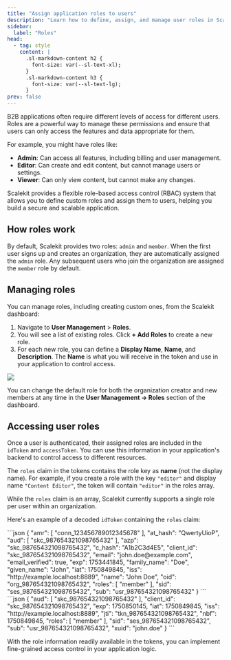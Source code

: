 ```yaml
---
title: "Assign application roles to users"
description: "Learn how to define, assign, and manage user roles in Scalekit for granular access control."
sidebar:
  label: "Roles"
head:
  - tag: style
    content: |
      .sl-markdown-content h2 {
        font-size: var(--sl-text-xl);
      }
      .sl-markdown-content h3 {
        font-size: var(--sl-text-lg);
      }
prev: false
---
```


B2B applications often require different levels of access for different users. Roles are a powerful way to manage these permissions and ensure that users can only access the features and data appropriate for them.

For example, you might have roles like:
- **Admin**: Can access all features, including billing and user management.
- **Editor**: Can create and edit content, but cannot manage users or settings.
- **Viewer**: Can only view content, but cannot make any changes.

Scalekit provides a flexible role-based access control (RBAC) system that allows you to define custom roles and assign them to users, helping you build a secure and scalable application.

## How roles work

By default, Scalekit provides two roles: `admin` and `member`. When the first user signs up and creates an organization, they are automatically assigned the `admin` role. Any subsequent users who join the organization are assigned the `member` role by default.

## Managing roles

You can manage roles, including creating custom ones, from the Scalekit dashboard:

1.  Navigate to **User Management** > **Roles**.
2.  You will see a list of existing roles. Click **+ Add Roles** to create a new role.
3.  For each new role, you can define a **Display Name**, **Name**, and **Description**. The **Name** is what you will receive in the token and use in your application to control access.

![](@/assets/docs/fsa/user-management/1-roles-v3.png)

<LinkCard
  title="Integrate with Scalekit"
  href="/fsa/quickstart/"
  description="Follow our quickstart guide to integrate Scalekit into your application and start managing user roles."
/>

You can change the default role for both the organization creator and new members at any time in the **User Management → Roles** section of the dashboard.

## Accessing user roles

Once a user is authenticated, their assigned roles are included in the `idToken` and `accessToken`. You can use this information in your application's backend to control access to different resources.

The `roles` claim in the tokens contains the role key as **name** (not the display name). For example, if you create a role with the key `"editor"` and display name `"Content Editor"`, the token will contain `"editor"` in the roles array.

While the `roles` claim is an array, Scalekit currently supports a single role per user within an organization.

Here's an example of a decoded `idToken` containing the `roles` claim:

<Tabs>
<TabItem label="ID Token (decoded)" value="idToken">
```json
{
  "amr": [
    "conn_123456789012345678"
  ],
  "at_hash": "QwertyUioP",
  "aud": [
    "skc_987654321098765432"
  ],
  "azp": "skc_987654321098765432",
  "c_hash": "A1b2C3d4E5",
  "client_id": "skc_987654321098765432",
  "email": "john.doe@example.com",
  "email_verified": true,
  "exp": 1753441845,
  "family_name": "Doe",
  "given_name": "John",
  "iat": 1750849845,
  "iss": "http://example.localhost:8889",
  "name": "John Doe",
  "oid": "org_987654321098765432",
  "roles": [
    "member"
  ],
  "sid": "ses_987654321098765432",
  "sub": "usr_987654321098765432"
}
```
</TabItem>
<TabItem label="Access Token (decoded)" value="accessToken">
```json
{
  "aud": [
    "skc_987654321098765432"
  ],
  "client_id": "skc_987654321098765432",
  "exp": 1750850145,
  "iat": 1750849845,
  "iss": "http://example.localhost:8889",
  "jti": "tkn_987654321098765432",
  "nbf": 1750849845,
  "roles": [
    "member"
  ],
  "sid": "ses_987654321098765432",
  "sub": "usr_987654321098765432",
  "xuid": "john.doe"
}
```
</TabItem>
</Tabs>

With the role information readily available in the tokens, you can implement fine-grained access control in your application logic.